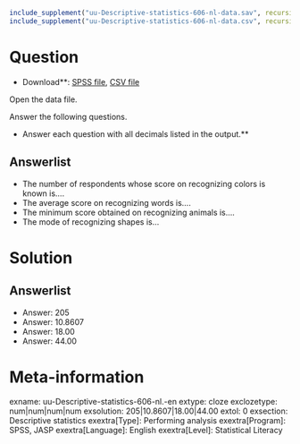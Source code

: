 ```r
include_supplement("uu-Descriptive-statistics-606-nl-data.sav", recursive = TRUE)
include_supplement("uu-Descriptive-statistics-606-nl-data.csv", recursive = TRUE)
```

Question
========

* Download**: [SPSS file](uu-Descriptive-statistics-606-nl-data.sav), [CSV file](uu-Descriptive-statistics-606-nl-data.csv)

Open the data file.

Answer the following questions.

* Answer each question with all decimals listed in the output.**

Answerlist
----------
* The number of respondents whose score on recognizing colors is known is....
* The average score on recognizing words is....
* The minimum score obtained on recognizing animals is....
* The mode of recognizing shapes is...

Solution
========

Answerlist
----------
* Answer: 205
* Answer: 10.8607
* Answer: 18.00
* Answer: 44.00

Meta-information
================
exname: uu-Descriptive-statistics-606-nl.-en
extype: cloze
exclozetype: num|num|num|num
exsolution: 205|10.8607|18.00|44.00
extol: 0
exsection: Descriptive statistics
exextra[Type]: Performing analysis
exextra[Program]: SPSS, JASP
exextra[Language]: English
exextra[Level]: Statistical Literacy
